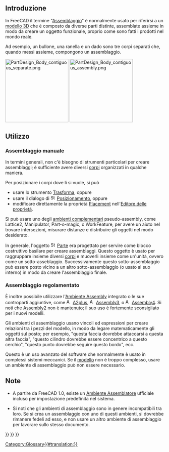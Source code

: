 <languages/>

<span id="Introduction"></span>
== Introduzione ==

{{TOCright}}

In FreeCAD il termine "[[Assembly/it|Assemblaggio]]" è normalmente usato per riferirsi a un [[Model/it|modello 3D]] che è composto da diverse parti distinte, assemblate assieme in modo da creare un oggetto funzionale, proprio come sono fatti i prodotti nel mondo reale.

Ad esempio, un bullone, una ranella e un dado sono tre corpi separati che, quando messi assieme, compongono un assemblaggio.

[[File:PartDesign_Body_contiguous_separate.png|x200px]] [[File:PartDesign_Body_contiguous_assembly.png|x200px]]

{{Caption|A sinistra: tre solidi contigui separati, ognuno dei quali modellato da un [[PartDesign_Body/it|corpo di PartDesign]]. A destra: i corpi separati uniti assieme in una [[Std_Part/it|Parte]] per creare un assemblaggio.}}

<span id="Usage"></span>
==Utilizzo==

<span id="Manual_assembly"></span>
=== Assemblaggio manuale ===

In termini generali, non c'è bisogno di strumenti particolari per creare assemblaggi; è sufficiente avere diversi [[Body/it|corpi]] organizzati in qualche maniera.

Per posizionare i corpi dove li si vuole, si può
* usare lo strumento [[Std_TransformManip/it|Trasforma]], oppure
* usare il dialogo di [[File:Std_Placement.svg|16px]] [[Std_Placement/it|Posizionamento]], oppure
* modificare direttamente la proprietà [[Placement/it|Placement]] nell'[[Property_editor/it|Editore delle proprietà]].

Si può usare uno degli [[External_workbenches/it|ambienti complementari]] pseudo-assembly, come Lattice2, Manipulator, Part-o-magic, o WorkFeature, per avere un aiuto nel trovare intersezioni, misurare distanze e distribuire gli oggetti nel modo desiderato.

In generale, l'oggetto [[File:Std_Part.svg|16px]] [[Std_Part/it|Parte]] era progettato per servire come blocco costruttivo basilare per creare assemblaggi. Questo oggetto è usato per raggruppare insieme diversi [[Body/it|corpi]] e muoverli insieme come un'unità, ovvero come un sotto-asseblaggio. Successivamente questo sotto-assemblaggio può essere posto vicino a un altro sotto-assemblaggio (o usato al suo interno) in modo da creare l'assemblaggio finale.

<span id="Constrained_assembly"></span>
=== Assemblaggio regolamentato ===

È inoltre possibile utilizzare l'[[Assembly_Workbench/it|Ambiente Assembly]] integrato o le sue controparti aggiuntive, come [[File:A2p_workbench.svg|16px]] [[A2plus_Workbench/it|A2plus]], [[File:Assembly3_workbench_icon.svg|16px]] [[Assembly3_Workbench/it|Assembly3]], o [[File:Assembly4_workbench_icon.svg|16px]] [[Assembly4_Workbench/it|Assembly4]]. Si noti che [[Assembly2_Workbench/it|Assembly2]] non è mantenuto; il suo uso è fortemente sconsigliato per i nuovi modelli.

Gli ambienti di assemblaggio usano vincoli ed espressioni per creare relazioni tra i pezzi del modello, in modo da legare matematicamente gli oggetti sul posto; per esempio, "questa faccia dovrebbe attaccarsi a questa altra faccia", "questo cilindro dovrebbe essere concentrico a questo cerchio", "questo punto dovrebbe seguire questo bordo", ecc.

Questo è un uso avanzato del software che normalmente è usato in complessi sistemi meccanici. Se il [[Model/it|modello]] non è troppo complesso, usare un ambiente di assemblaggio può non essere necessario.

<span id="Notes"></span>
==Note==

* A partire da FreeCAD 1.0, esiste un [[Assembly_Workbench/it|Ambiente Assemblatore]] ufficiale incluso per impostazione predefinita nel sistema.

*  Si noti che gli ambienti di assemblaggio sono in genere incompatibili tra loro. Se si crea un assemblaggio con uno di questi ambienti, si dovrebbe rimanere fedeli ad esso, e non usare un altro ambiente di assemblaggio per lavorare sullo stesso documento.

{{Std Base navi{{#translation:}}}}
{{Document objects navi{{#translation:}}}}
{{Userdocnavi{{#translation:}}}}
[[Category:Glossary{{#translation:}}]]